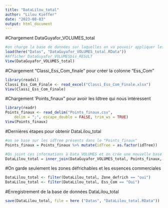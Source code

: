 ---
title: "DataLilou_total"
author: "Lilou Kieffer"
date: "2023-08-03"
output: html_document
---
#Chargement DataGuyafor_VOLUMES_total
```{r}
#on charge la base de données sur laquelles on va pouvoir appliquer les derniers filtrages afin d'obtenir DataLilou_total
load(here("Datas", "DataGuyafor_VOLUMES_total.RData"))
#Afficher DataGuyafor_VOLUMESbis_RESULT
View(DataGuyafor_VOLUMES_total)
```

#Chargement "Classi_Ess_Com_finale" pour créer la colonne "Ess_Com"
```{r}
library(readxl)
Classi_Ess_Com_Finale <- read_excel("Classi_Ess_Com_Finale.xlsx")
View(Classi_Ess_Com_Finale)
```

#Chargement 'Points_finaux" pour avoir les Idtree qui nous intéressent 
```{r}
library(readr)
Points_finaux <- read_delim("Points_finaux.csv", 
    delim = ";", escape_double = FALSE, trim_ws = TRUE)
View(Points_finaux)
```

#Dernières étapes pour obtenir DataLilou_total
```{r}
#on se base sur les idTree présents dans le "Points_finaux"
Points_finaux = Points_finaux %>% mutate(idTree = as.factor(idTree))

#On joint ces informations à Data_VOLUMES et on crée une nouvelle base qui sera notre data finale : DataLilou_total
DataLilou_total = inner_join(DataGuyafor_VOLUMES_total, Points_finaux, keep = FALSE, multiple = "first")

```

#On garde seulement les zones défrichables et les essences commerciales
```{r}
DataLilou_total <- filter(DataLilou_total, Zone_defrich == "oui")
DataLilou_total <- filter(DataLilou_total, Ess_Com == "Oui")
```


#Enregistrement de la base de données DataLilou_total
```{r}
save(DataLilou_total, file = here ("Datas", "DataLilou_total.RData"))
```

